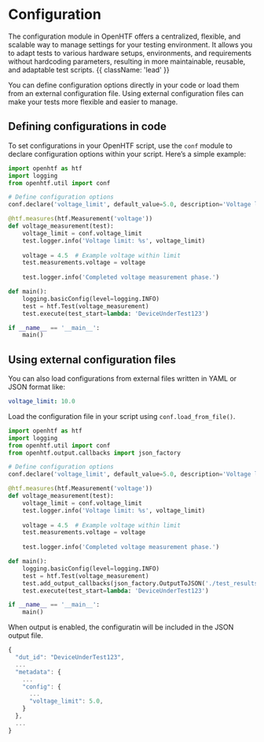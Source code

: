 # Configuration

The configuration module in OpenHTF offers a centralized, flexible, and scalable way to manage settings for your testing environment. It allows you to adapt tests to various hardware setups, environments, and requirements without hardcoding parameters, resulting in more maintainable, reusable, and adaptable test scripts. {{ className: 'lead' }}

You can define configuration options directly in your code or load them from an external configuration file. Using external configuration files can make your tests more flexible and easier to manage.

## Defining configurations in code

To set configurations in your OpenHTF script, use the `conf` module to declare configuration options within your script. Here’s a simple example:

```python {{ title: 'main.py' }}
import openhtf as htf
import logging
from openhtf.util import conf

# Define configuration options
conf.declare('voltage_limit', default_value=5.0, description='Voltage limit for the test')

@htf.measures(htf.Measurement('voltage'))
def voltage_measurement(test):
    voltage_limit = conf.voltage_limit
    test.logger.info('Voltage limit: %s', voltage_limit)
    
    voltage = 4.5  # Example voltage within limit
    test.measurements.voltage = voltage
    
    test.logger.info('Completed voltage measurement phase.')

def main():
    logging.basicConfig(level=logging.INFO)
    test = htf.Test(voltage_measurement)
    test.execute(test_start=lambda: 'DeviceUnderTest123')

if __name__ == '__main__':
    main()
```

## Using external configuration files

You can also load configurations from external files written in YAML or JSON format like:

```yaml {{ title: 'config.yaml' }}
voltage_limit: 10.0
```

Load the configuration file in your script using `conf.load_from_file()`.

```python {{ title: 'main.py' }}
import openhtf as htf
import logging
from openhtf.util import conf
from openhtf.output.callbacks import json_factory

# Define configuration options
conf.declare('voltage_limit', default_value=5.0, description='Voltage limit for the test')

@htf.measures(htf.Measurement('voltage'))
def voltage_measurement(test):
    voltage_limit = conf.voltage_limit
    test.logger.info('Voltage limit: %s', voltage_limit)
    
    voltage = 4.5  # Example voltage within limit
    test.measurements.voltage = voltage
    
    test.logger.info('Completed voltage measurement phase.')

def main():
    logging.basicConfig(level=logging.INFO)
    test = htf.Test(voltage_measurement)
    test.add_output_callbacks(json_factory.OutputToJSON('./test_results.json', indent=2))
    test.execute(test_start=lambda: 'DeviceUnderTest123')

if __name__ == '__main__':
    main()
```

When output is enabled, the configuratin will be included in the JSON output file.

```javascript {{ title: 'test_results.json' }}
{
  "dut_id": "DeviceUnderTest123",
  ...
  "metadata": {
    ...
    "config": {
      ...
      "voltage_limit": 5.0,
    }
  },
  ...
}
```
